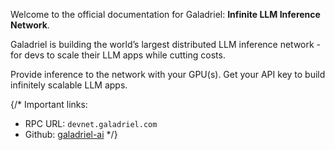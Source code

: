 Welcome to the official documentation for Galadriel: **Infinite LLM Inference Network**.

Galadriel is building the world’s largest distributed LLM inference network - for devs to scale their LLM apps while cutting costs.


<CardGroup cols={2}>
  <Card title="Run a node" href="/nodes/requirements" icon="bolt">
    Provide inference to the network with your GPU(s).
  </Card>
  <Card title="Start building with API" href="" icon="sitemap">
    Get your API key to build infinitely scalable LLM apps.
  </Card>
</CardGroup>

{/* Important links:
* RPC URL: `devnet.galadriel.com`
* Github: [galadriel-ai](https://github.com/galadriel-ai) */}